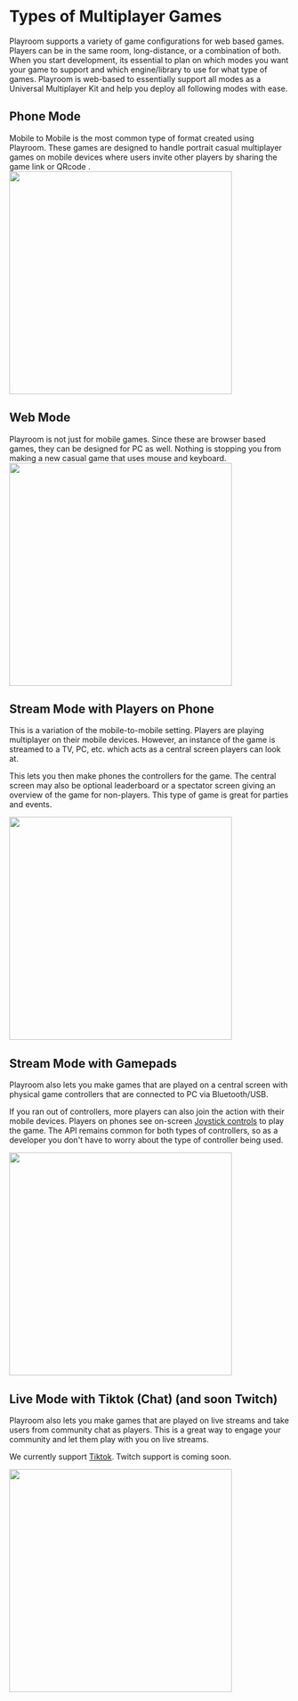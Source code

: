 
# Types of Multiplayer Games

Playroom supports a variety of game configurations for web based games. Players can be in the same room, long-distance, or a combination of both. When you start development, its essential to plan on which modes you want your game to support and which engine/library to use for what type of games. Playroom is web-based to essentially support all modes as a Universal Multiplayer Kit and help you deploy all following modes with ease.

## Phone Mode
<div className={styles.halfhalf}>
<div style={{ width: 'auto', maxHeight: "600px" }} >
  Mobile to Mobile is the most common type of format created using Playroom. These games are designed to handle portrait casual multiplayer games on mobile devices where users invite other players by sharing the game link or QRcode .
</div>
<img src="/images/m1.png" width="400" height="400" />
</div>

## Web Mode
<div className={styles.halfhalf}>
<div>
  Playroom is not just for mobile games. Since these are browser based games, they can be designed for PC as well. Nothing is stopping you from making a new casual game that uses mouse and keyboard. 
</div>
<img src="/images/m5.png" width="400" height="400" />
</div>

## Stream Mode with Players on Phone

<div className={styles.halfhalf}>
<div>
  This is a variation of the mobile-to-mobile setting. Players are playing multiplayer on their mobile devices. However, an instance of the game is streamed to a TV, PC, etc. which acts as a central screen players can look at. 

  This lets you then make phones the controllers for the game. The central screen may also be optional leaderboard or a spectator screen giving an overview of the game for non-players. This type of game is great for parties and events.
</div>
<img src="/images/m2.png" width="400" height="400" />
</div>

## Stream Mode with Gamepads
<div className={styles.halfhalf}>
<div>
Playroom also lets you make games that are played on a central screen with physical game controllers that are connected to PC via Bluetooth/USB.

If you ran out of controllers, more players can also join the action with their mobile devices. Players on phones see on-screen [Joystick controls](/multiplayer/joystick) to play the game. The API remains common for both types of controllers, so as a developer you don't have to worry about the type of controller being used.
</div>
<img src="/images/m4.png" width="400" height="400" />
</div>

## Live Mode with Tiktok (Chat) (and soon Twitch)
<div className={styles.halfhalf}>
<div>
Playroom also lets you make games that are played on live streams and take users from community chat as players. This is a great way to engage your community and let them play with you on live streams.

We currently support [Tiktok](/components/tiktok). Twitch support is coming soon.
</div>
<img src="/images/m3.png" width="400" height="400" />
</div>